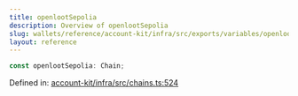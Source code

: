 ```yaml
---
title: openlootSepolia
description: Overview of openlootSepolia
slug: wallets/reference/account-kit/infra/src/exports/variables/openlootSepolia
layout: reference
---
```


```ts
const openlootSepolia: Chain;
```

Defined in: [account-kit/infra/src/chains.ts:524](https://github.com/alchemyplatform/aa-sdk/blob/e3c1a23e6e03f44bf2db3afddb97a91b175cba58/account-kit/infra/src/chains.ts#L524)
